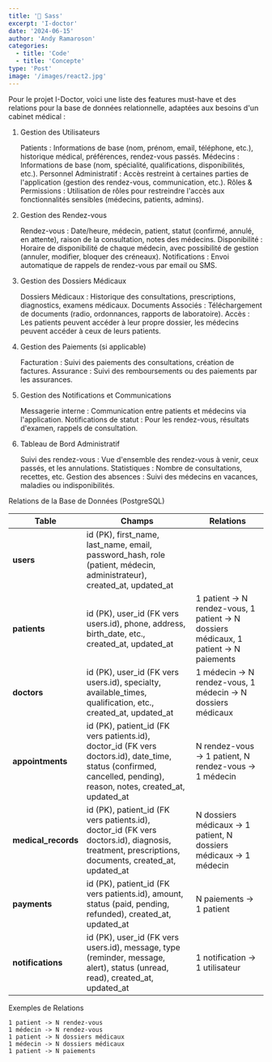 ```yaml
---
title: '🚀 Sass'
excerpt: 'I-doctor'
date: '2024-06-15'
author: 'Andy Ramaroson'
categories:
  - title: 'Code'
  - title: 'Concepte'
type: 'Post'
image: '/images/react2.jpg'
---
```

Pour le projet I-Doctor, voici une liste des features must-have et des relations pour la base de données relationnelle, adaptées aux besoins d'un cabinet médical :
1. Gestion des Utilisateurs

    Patients : Informations de base (nom, prénom, email, téléphone, etc.), historique médical, préférences, rendez-vous passés.
    Médecins : Informations de base (nom, spécialité, qualifications, disponibilités, etc.).
    Personnel Administratif : Accès restreint à certaines parties de l'application (gestion des rendez-vous, communication, etc.).
    Rôles & Permissions : Utilisation de rôles pour restreindre l'accès aux fonctionnalités sensibles (médecins, patients, admins).

2. Gestion des Rendez-vous

    Rendez-vous : Date/heure, médecin, patient, statut (confirmé, annulé, en attente), raison de la consultation, notes des médecins.
    Disponibilité : Horaire de disponibilité de chaque médecin, avec possibilité de gestion (annuler, modifier, bloquer des créneaux).
    Notifications : Envoi automatique de rappels de rendez-vous par email ou SMS.

3. Gestion des Dossiers Médicaux

    Dossiers Médicaux : Historique des consultations, prescriptions, diagnostics, examens médicaux.
    Documents Associés : Téléchargement de documents (radio, ordonnances, rapports de laboratoire).
    Accès : Les patients peuvent accéder à leur propre dossier, les médecins peuvent accéder à ceux de leurs patients.

4. Gestion des Paiements (si applicable)

    Facturation : Suivi des paiements des consultations, création de factures.
    Assurance : Suivi des remboursements ou des paiements par les assurances.

5. Gestion des Notifications et Communications

    Messagerie interne : Communication entre patients et médecins via l'application.
    Notifications de statut : Pour les rendez-vous, résultats d'examen, rappels de consultation.

6. Tableau de Bord Administratif

    Suivi des rendez-vous : Vue d'ensemble des rendez-vous à venir, ceux passés, et les annulations.
    Statistiques : Nombre de consultations, recettes, etc.
    Gestion des absences : Suivi des médecins en vacances, maladies ou indisponibilités.

Relations de la Base de Données (PostgreSQL)

| Table              | Champs                                                                                    | Relations                                                                                      |
|--------------------|-------------------------------------------------------------------------------------------|------------------------------------------------------------------------------------------------|
| **users**          | id (PK), first_name, last_name, email, password_hash, role (patient, médecin, administrateur), created_at, updated_at |                                                                                                 |
| **patients**       | id (PK), user_id (FK vers users.id), phone, address, birth_date, etc., created_at, updated_at | 1 patient -> N rendez-vous, 1 patient -> N dossiers médicaux, 1 patient -> N paiements          |
| **doctors**        | id (PK), user_id (FK vers users.id), specialty, available_times, qualification, etc., created_at, updated_at | 1 médecin -> N rendez-vous, 1 médecin -> N dossiers médicaux                                    |
| **appointments**   | id (PK), patient_id (FK vers patients.id), doctor_id (FK vers doctors.id), date_time, status (confirmed, cancelled, pending), reason, notes, created_at, updated_at | N rendez-vous -> 1 patient, N rendez-vous -> 1 médecin                                          |
| **medical_records**| id (PK), patient_id (FK vers patients.id), doctor_id (FK vers doctors.id), diagnosis, treatment, prescriptions, documents, created_at, updated_at | N dossiers médicaux -> 1 patient, N dossiers médicaux -> 1 médecin                             |
| **payments**       | id (PK), patient_id (FK vers patients.id), amount, status (paid, pending, refunded), created_at, updated_at | N paiements -> 1 patient                                                                      |
| **notifications**  | id (PK), user_id (FK vers users.id), message, type (reminder, message, alert), status (unread, read), created_at, updated_at | 1 notification -> 1 utilisateur                                                                |


Exemples de Relations

    1 patient -> N rendez-vous
    1 médecin -> N rendez-vous
    1 patient -> N dossiers médicaux
    1 médecin -> N dossiers médicaux
    1 patient -> N paiements